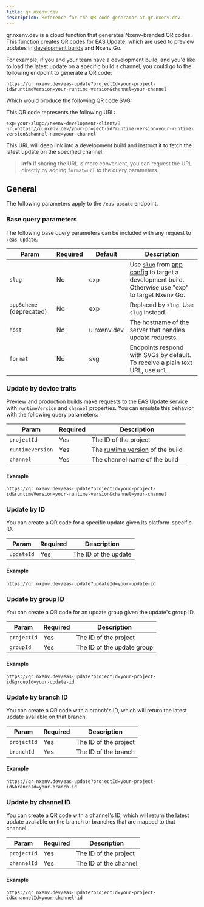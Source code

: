 ```yaml
---
title: qr.nxenv.dev
description: Reference for the QR code generator at qr.nxenv.dev.
---
```



qr.nxenv.dev is a cloud function that generates Nxenv-branded QR codes. This function creates QR codes for [EAS Update](/eas-update/introduction/), which are used to preview updates in [development builds](/develop/development-builds/introduction/) and Nxenv Go.

For example, if you and your team have a development build, and you'd like to load the latest update on a specific build's channel, you could go to the following endpoint to generate a QR code:

```text
https://qr.nxenv.dev/eas-update?projectId=your-project-id&runtimeVersion=your-runtime-version&channel=your-channel
```

Which would produce the following QR code SVG:

<ContentSpotlight
  alt="QR code generated by qr.nxenv.dev"
  src="https://qr.nxenv.dev/eas-update?slug=your-slug&projectId=your-project-id&runtimeVersion=your-runtime-version&channel=your-channel"
  className="max-w-[200px]"
/>

This QR code represents the following URL:

```text
exp+your-slug://nxenv-development-client/?url=https://u.nxenv.dev/your-project-id?runtime-version=your-runtime-version&channel-name=your-channel
```

This URL will deep link into a development build and instruct it to fetch the latest update on the specified channel.

> **info** If sharing the URL is more convenient, you can request the URL directly by adding `format=url` to the query parameters.

## General

The following parameters apply to the `/eas-update` endpoint.

### Base query parameters

The following base query parameters can be included with any request to `/eas-update`.

| Param                    | Required | Default    | Description                                                                                                                                                       |
| ------------------------ | -------- | ---------- | ----------------------------------------------------------------------------------------------------------------------------------------------------------------- |
| `slug`                   | No       | exp        | Use [`slug`](/versions/latest/config/app/#slug) from [app config](/workflow/configuration/) to target a development build. Otherwise use "exp" to target Nxenv Go. |
| `appScheme` (deprecated) | No       | exp        | Replaced by `slug`. Use `slug` instead.                                                                                                                           |
| `host`                   | No       | u.nxenv.dev | The hostname of the server that handles update requests.                                                                                                          |
| `format`                 | No       | svg        | Endpoints respond with SVGs by default. To receive a plain text URL, use `url`.                                                                                   |

### Update by device traits

Preview and production builds make requests to the EAS Update service with `runtimeVersion` and `channel` properties. You can emulate this behavior with the following query parameters:

| Param            | Required | Description                                                       |
| ---------------- | -------- | ----------------------------------------------------------------- |
| `projectId`      | Yes      | The ID of the project                                             |
| `runtimeVersion` | Yes      | The [runtime version](/eas-update/runtime-versions/) of the build |
| `channel`        | Yes      | The channel name of the build                                     |

#### Example

```text
https://qr.nxenv.dev/eas-update?projectId=your-project-id&runtimeVersion=your-runtime-version&channel=your-channel
```

### Update by ID

You can create a QR code for a specific update given its platform-specific ID.

| Param      | Required | Description          |
| ---------- | -------- | -------------------- |
| `updateId` | Yes      | The ID of the update |

#### Example

```text
https://qr.nxenv.dev/eas-update?updateId=your-update-id
```

### Update by group ID

You can create a QR code for an update group given the update's group ID.

| Param       | Required | Description                |
| ----------- | -------- | -------------------------- |
| `projectId` | Yes      | The ID of the project      |
| `groupId`   | Yes      | The ID of the update group |

#### Example

```text
https://qr.nxenv.dev/eas-update?projectId=your-project-id&groupId=your-update-id
```

### Update by branch ID

You can create a QR code with a branch's ID, which will return the latest update available on that branch.

| Param       | Required | Description           |
| ----------- | -------- | --------------------- |
| `projectId` | Yes      | The ID of the project |
| `branchId`  | Yes      | The ID of the branch  |

#### Example

```text
https://qr.nxenv.dev/eas-update?projectId=your-project-id&branchId=your-branch-id
```

### Update by channel ID

You can create a QR code with a channel's ID, which will return the latest update available on the branch or branches that are mapped to that channel.

| Param       | Required | Description           |
| ----------- | -------- | --------------------- |
| `projectId` | Yes      | The ID of the project |
| `channelId` | Yes      | The ID of the channel |

#### Example

```text
https://qr.nxenv.dev/eas-update?projectId=your-project-id&channelId=your-channel-id
```
